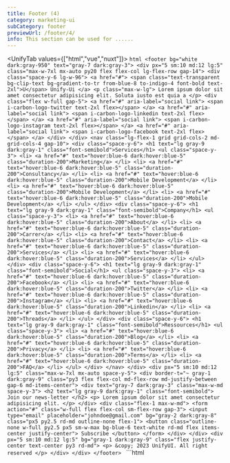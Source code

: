 ```yaml
---
title: Footer (4)
category: marketing-ui
subCategory: footer
previewUrl: /footer/4/
info: This section can be used for ......
---
```


<UnifyTab values={["html","vue","nuxt"]}>
    <TabPanel value="html">
    ```html
    <footer bg="white dark:gray-950" text="gray-7 dark:gray-3">
        <div px="5 sm:10 md:12 lg:5" class="max-w-7xl mx-auto py20 flex flex-col lg-flex-row gap-14">
            <div class="space-y-6 lg-w-96">
                <a href="#">
                    <span
                        class="text-transparent bg-clip-text bg-gradient-to-tr from-blue-8 to-indigo-4 font-bold text-2xl">U</span>
                    Unify-Ui
                </a>
                <p class="max-w-lg">
                    Lorem ipsum dolor sit amet consectetur adipisicing elit. Soluta iusto est quia a
                </p>
                <div class="flex w-full gap-5">
                    <a href="#" aria-label="social link">
                        <span i-carbon-logo-twitter text-2xl flex></span>
                    </a>
                    <a href="#" aria-label="social link">
                        <span i-carbon-logo-linkedin text-2xl flex></span>
                    </a>
                    <a href="#" aria-label="social link">
                        <span i-carbon-logo-instagram text-2xl flex></span>
                    </a>
                    <a href="#" aria-label="social link">
                        <span i-carbon-logo-facebook text-2xl flex></span>
                    </a>
                </div>
            </div>
            <nav class="lg-flex-1 grid grid-cols-2 md-grid-cols-4 gap-10">
                <div class="space-y-6">
                    <h1 text="lg gray-9 dark:gray-1" class="font-semibold">Services</h1>
                    <ul class="space-y-3">
                        <li>
                            <a href="#" text="hover:blue-6 dark:hover:blue-5" class="duration-200">Marketing</a>
                        </li>
                        <li>
                            <a href="#"
                                text="hover:blue-6 dark:hover:blue-5" class="duration-200">Consultancy</a>
                        </li>
                        <li>
                            <a href="#" text="hover:blue-6 dark:hover:blue-5" class="duration-200">Mobile
                                Development</a>
                        </li>
                        <li>
                            <a href="#" text="hover:blue-6 dark:hover:blue-5" class="duration-200">Mobile
                                Development</a>
                        </li>
                        <li>
                            <a href="#" text="hover:blue-6 dark:hover:blue-5" class="duration-200">Mobile
                                Development</a>
                        </li>
                    </ul>
                </div>
                <div class="space-y-6">
                    <h1 text="lg gray-9 dark:gray-1" class="font-semibold">Company</h1>
                    <ul class="space-y-3">
                        <li>
                            <a href="#" text="hover:blue-6 dark:hover:blue-5" class="duration-200">About</a>
                        </li>
                        <li>
                            <a href="#" text="hover:blue-6 dark:hover:blue-5" class="duration-200">Carrer</a>
                        </li>
                        <li>
                            <a href="#" text="hover:blue-6 dark:hover:blue-5" class="duration-200">Contact</a>
                        </li>
                        <li>
                            <a href="#" text="hover:blue-6 dark:hover:blue-5" class="duration-200">Services</a>
                        </li>
                        <li>
                            <a href="#" text="hover:blue-6 dark:hover:blue-5" class="duration-200">Services</a>
                        </li>
                    </ul>
                </div>
                <div class="space-y-6">
                    <h1 text="lg gray-9 dark:gray-1" class="font-semibold">Social</h1>
                    <ul class="space-y-3">
                        <li>
                            <a href="#" text="hover:blue-6 dark:hover:blue-5" class="duration-200">Facebook</a>
                        </li>
                        <li>
                            <a href="#" text="hover:blue-6 dark:hover:blue-5" class="duration-200">Twitter</a>
                        </li>
                        <li>
                            <a href="#" text="hover:blue-6 dark:hover:blue-5" class="duration-200">Instagram</a>
                        </li>
                        <li>
                            <a href="#" text="hover:blue-6 dark:hover:blue-5" class="duration-200">Linkedin</a>
                        </li>
                        <li>
                            <a href="#" text="hover:blue-6 dark:hover:blue-5" class="duration-200">Threads</a>
                        </li>
                    </ul>
                </div>
                <div class="space-y-6">
                    <h1 text="lg gray-9 dark:gray-1" class="font-semibold">Ressources</h1>
                    <ul class="space-y-3">
                        <li>
                            <a href="#" text="hover:blue-6 dark:hover:blue-5" class="duration-200">Blog</a>
                        </li>
                        <li>
                            <a href="#" text="hover:blue-6 dark:hover:blue-5" class="duration-200">Privacy</a>
                        </li>
                        <li>
                            <a href="#" text="hover:blue-6 dark:hover:blue-5" class="duration-200">Terms</a>
                        </li>
                        <li>
                            <a href="#" text="hover:blue-6 dark:hover:blue-5" class="duration-200">FAQ</a>
                        </li>
                    </ul>
                </div>
            </nav>
        </div>
        <div px="5 sm:10 md:12 lg:5" class="max-w-7xl mx-auto space-y-5">
            <div border-t="~ gray-1 dark:gray-9"
                class="py3 flex flex-col md-flex-row md-justify-between gap-6 md-items-center">
                <div text="gray-7 dark:gray-3" class="max-w-md space-y-3">
                    <h2 text="lg gray-9 dark:gray-1" class="font-semibold">
                        Join our news-letter
                    </h2>
                    <p>
                        Lorem ipsum dolor sit amet consectetur adipisicing elit.
                    </p>
                </div>
                <div class="flex-1 max-w-md">
                    <form action="#" class="w-full flex flex-col sm-flex-row gap-3">
                        <input type="email" placeholder="johndoe@gmail.com" bg="gray-2 dark:gray-8"
                            class="px5 py2.5 rd-md outline-none flex-1">
                        <button
                            class="outline-none w-full py2.5 px5 sm-w-max bg-blue-6 text-white rd-md flex items-center justify-center">
                            Subscribe
                        </button>
                    </form>
                </div>
            </div>
            <div
                px="5 sm:10 md:12 lg:5" bg="gray-1 dark:gray-9" class="flex justify-center text-center py3 rd-md">
                <p> &copy; 2023 UnifyUI. All right reserved </p>
            </div>
        </div>
    </footer>
    ```
    </TabPanel>
    <TabPanel value="vue">
    ```html
    <script setup>
    const footerLinks = [
    {
        id:1,
        title:"Services",
        items:[
        {
            id:1,
            label:'Marketing',
            link:'#'
        },
        {
            id:2,
            label:'Consultancy',
            link:'#'
        },
        {
            id:3,
            label:'Mobile Development',
            link:'#'
        },
        {
            id:4,
            label:'Mobile Development',
            link:'#'
        },
        ]
    },
    {
        id:2,
        title:"Company",
        items:[
        {
            id:1,
            label:'About',
            link:'#'
        },
        {
            id:2,
            label:'Carrer',
            link:'#'
        },
        {
            id:3,
            label:'Contact',
            link:'#'
        },
        {
            id:4,
            label:'Services',
            link:'#'
        },
        ]
    },
    {
        id:3,
        title:"Social",
        items:[
        {
            id:1,
            label:'Facebook',
            link:'#'
        },
        {
            id:2,
            label:'Twitter',
            link:'#'
        },
        {
            id:3,
            label:'Instagram',
            link:'#'
        },
        {
            id:4,
            label:'Linkedin',
            link:'#'
        },
        ]
    },
    {
        id:4,
        title:"Ressources",
        items:[
        {
            id:1,
            label:'Blog',
            link:'#'
        },
        {
            id:2,
            label:'Privacy',
            link:'#'
        },
        {
            id:3,
            label:'Terms',
            link:'#'
        },
        {
            id:4,
            label:'FAQ',
            link:'#'
        },
        ]
    }
    ]

    </script>
    <template>
        <footer bg="white dark:gray-950" un-text="gray-7 dark:gray-3">
            <div px="5 sm:10 md:12 lg:5" class="max-w-7xl mx-auto py20 flex flex-col lg-flex-row gap-14">
                <div class="space-y-6 lg-w-96">
                    <a href="#">
                        <span
                            class="text-transparent bg-clip-text bg-gradient-to-tr from-blue-8 to-indigo-4 font-bold text-2xl">U</span>
                        Unify-Ui
                    </a>
                    <p class="max-w-lg">
                        Lorem ipsum dolor sit amet consectetur adipisicing elit. Soluta iusto est quia a
                    </p>
                    <div class="flex w-full gap-5">
                        <a href="#" aria-label="social link">
                            <span i-carbon-logo-twitter text-2xl flex></span>
                        </a>
                        <a href="#" aria-label="social link">
                            <span i-carbon-logo-linkedin text-2xl flex></span>
                        </a>
                        <a href="#" aria-label="social link">
                            <span i-carbon-logo-instagram text-2xl flex></span>
                        </a>
                        <a href="#" aria-label="social link">
                            <span i-carbon-logo-facebook text-2xl flex></span>
                        </a>
                    </div>
                </div>
                <nav class="lg-flex-1 grid grid-cols-2 md-grid-cols-4 gap-10">
                    <div v-for="footerItem in footerLinks" :key="footerItem.id" class="space-y-6">
                        <h1 un-text="lg gray-9 dark:gray-1" class="font-semibold">
                            {{ footerItem.title }}
                        </h1>
                        <ul class="space-y-3">
                            <li v-for="item in footerItem.items" :key="item.id">
                                <router-link :to="item.link" un-text="hover:blue-6 dark:hover:blue-5" class="duration-200">
                                    {{ item.label }}
                                </router-link>
                            </li>
                        </ul>
                    </div>
                </nav>
            </div>
            <div px="5 sm:10 md:12 lg:5" class="max-w-7xl mx-auto space-y-5">
                <div border-t="~ gray-1 dark:gray-9"
                    class="py3 flex flex-col md-flex-row md-justify-between gap-6 md-items-center">
                    <div text="gray-7 dark:gray-3" class="max-w-md space-y-3">
                        <h2 text="lg gray-9 dark:gray-1" class="font-semibold">
                            Join our news-letter
                        </h2>
                        <p>
                            Lorem ipsum dolor sit amet consectetur adipisicing elit.
                        </p>
                    </div>
                    <div class="flex-1 max-w-md">
                        <form action="#" class="w-full flex flex-col sm-flex-row gap-3">
                            <input type="email" placeholder="johndoe@gmail.com" bg="gray-2 dark:gray-8"
                                class="px5 py2.5 rd-md outline-none flex-1">
                            <button
                                class="outline-none w-full py2.5 px5 sm-w-max bg-blue-6 text-white rd-md flex items-center justify-center">
                                Subscribe
                            </button>
                        </form>
                    </div>
                </div>
                <div
                    px="5 sm:10 md:12 lg:5" bg="gray-1 dark:gray-9" class="flex justify-center text-center py3 rd-md">
                    <p> &copy; 2023 UnifyUI. All right reserved </p>
                </div>
            </div>
        </footer>
    </template>
    ```
    </TabPanel>
    <TabPanel value="nuxt">
    ```html
    <script setup>
    const footerLinks = [
    {
        id:1,
        title:"Services",
        items:[
        {
            id:1,
            label:'Marketing',
            link:'#'
        },
        {
            id:2,
            label:'Consultancy',
            link:'#'
        },
        {
            id:3,
            label:'Mobile Development',
            link:'#'
        },
        {
            id:4,
            label:'Mobile Development',
            link:'#'
        },
        ]
    },
    {
        id:2,
        title:"Company",
        items:[
        {
            id:1,
            label:'About',
            link:'#'
        },
        {
            id:2,
            label:'Carrer',
            link:'#'
        },
        {
            id:3,
            label:'Contact',
            link:'#'
        },
        {
            id:4,
            label:'Services',
            link:'#'
        },
        ]
    },
    {
        id:3,
        title:"Social",
        items:[
        {
            id:1,
            label:'Facebook',
            link:'#'
        },
        {
            id:2,
            label:'Twitter',
            link:'#'
        },
        {
            id:3,
            label:'Instagram',
            link:'#'
        },
        {
            id:4,
            label:'Linkedin',
            link:'#'
        },
        ]
    },
    {
        id:4,
        title:"Ressources",
        items:[
        {
            id:1,
            label:'Blog',
            link:'#'
        },
        {
            id:2,
            label:'Privacy',
            link:'#'
        },
        {
            id:3,
            label:'Terms',
            link:'#'
        },
        {
            id:4,
            label:'FAQ',
            link:'#'
        },
        ]
    }
    ]
    </script>
    <template>
        <footer bg="white dark:gray-950" un-text="gray-7 dark:gray-3">
            <div px="5 sm:10 md:12 lg:5" class="max-w-7xl mx-auto py20 flex flex-col lg-flex-row gap-14">
                <div class="space-y-6 lg-w-96">
                    <nuxt-link to="#">
                        <span
                            class="text-transparent bg-clip-text bg-gradient-to-tr from-blue-8 to-indigo-4 font-bold text-2xl">U</span>
                        Unify-Ui
                    </nuxt-link>
                    <p class="max-w-lg">
                        Lorem ipsum dolor sit amet consectetur adipisicing elit. Soluta iusto est quia a
                    </p>
                    <div class="flex w-full gap-5">
                        <nuxt-link to="#" aria-label="social link">
                            <span i-carbon-logo-twitter text-2xl flex></span>
                        </nuxt-link>
                        <nuxt-link to="#" aria-label="social link">
                            <span i-carbon-logo-linkedin text-2xl flex></span>
                        </nuxt-link>
                        <nuxt-link to="#" aria-label="social link">
                            <span i-carbon-logo-instagram text-2xl flex></span>
                        </nuxt-link>
                        <nuxt-link to="#" aria-label="social link">
                            <span i-carbon-logo-facebook text-2xl flex></span>
                        </nuxt-link>
                    </div>
                </div>
                <nav class="lg-flex-1 grid grid-cols-2 md-grid-cols-4 gap-10">
                    <div v-for="footerItem in footerLinks" :key="footerItem.id" class="space-y-6">
                        <h1 un-text="lg gray-9 dark:gray-1" class="font-semibold">
                            {{ footerItem.title }}
                        </h1>
                        <ul class="space-y-3">
                            <li v-for="item in footerItem.items" :key="item.id">
                                <nuxt-link :to="item.link" un-text="hover:blue-6 dark:hover:blue-5" class="duration-200">
                                    {{ item.label }}
                                </nuxt-link>
                            </li>
                        </ul>
                    </div>
                </nav>
            </div>
            <div px="5 sm:10 md:12 lg:5" class="max-w-7xl mx-auto space-y-5">
                <div border-t="~ gray-1 dark:gray-9"
                    class="py3 flex flex-col md-flex-row md-justify-between gap-6 md-items-center">
                    <div text="gray-7 dark:gray-3" class="max-w-md space-y-3">
                        <h2 text="lg gray-9 dark:gray-1" class="font-semibold">
                            Join our news-letter
                        </h2>
                        <p>
                            Lorem ipsum dolor sit amet consectetur adipisicing elit.
                        </p>
                    </div>
                    <div class="flex-1 max-w-md">
                        <form action="#" class="w-full flex flex-col sm-flex-row gap-3">
                            <input type="email" placeholder="johndoe@gmail.com" bg="gray-2 dark:gray-8"
                                class="px5 py2.5 rd-md outline-none flex-1">
                            <button
                                class="outline-none w-full py2.5 px5 sm-w-max bg-blue-6 text-white rd-md flex items-center justify-center">
                                Subscribe
                            </button>
                        </form>
                    </div>
                </div>
                <div
                    px="5 sm:10 md:12 lg:5" bg="gray-1 dark:gray-9" class="flex justify-center text-center py3 rd-md">
                    <p> &copy; 2023 UnifyUI. All right reserved </p>
                </div>
            </div>
        </footer>
    </template>
    ```
    </TabPanel>
</UnifyTab>